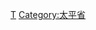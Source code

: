{{Navbox
|state      = autocollapse<!--autocollapse、uncollapsed、collapsed、plain、off-->
|name       = 太平省行政区划
|title      = [[越南]][[太平省]]行政区划
|image      = [[file:Flag of Vietnam.svg|border|50px|越南国旗]]
|above      =
|abovestyle = 
|listclass  = hlist

|group1 = [[省辖市]]（1）
| list1 =[[太平市 (越南)|太平市]]
|group2 = [[县]]（7）
| list2 =
*[[东兴县]]
*[[兴河县]]
*[[建昌县 (越南)|建昌县]]
*[[琼附县]]
*[[太瑞县]]
*[[钱海县]]
*[[武舒縣]]
|belowstyle = text-align: left;
|below      = 参阅：[[越南县级以上行政区列表]]
}}<noinclude>
[[Category:越南二级行政区模板|T]]
[[Category:太平省]]
</noinclude>